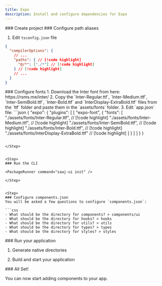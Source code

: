 ```yaml
---
title: Expo
description: Install and configure dependencies for Expo
---
```



<Steps>


<Step>
### Create project

<PackageRunner command="create-expo-app@latest" />

</Step>


<Step>
### Configure path aliases

1. Edit `tsconfig.json` file
```json
{
  "compilerOptions": {
    // ...
    "paths": { // [!code highlight]
      "@/*": ["./*"] // [!code highlight]
    } // [!code highlight]
    // ...
  }
}
```

</Step>


<Step>
### Configure fonts
1. Download the Inter font from here: https://rsms.me/inter/
2. Copy the `Inter-Regular.ttf`, `Inter-Medium.ttf`, `Inter-SemiBold.ttf`, `Inter-Bold.ttf` and `InterDisplay-ExtraBold.ttf` files from the `ttf` folder and paste them in the `assets/fonts` folder.
3. Edit `app.json` file:
```json
{
  "expo": {
    "plugins": [
      [
        "expo-font",
        {
          "fonts": [
            "./assets/fonts/Inter-Regular.ttf", // [!code highlight]
            "./assets/fonts/Inter-Medium.ttf",  // [!code highlight]
            "./assets/fonts/Inter-SemiBold.ttf",    // [!code highlight]
            "./assets/fonts/Inter-Bold.ttf",    // [!code highlight]
            "./assets/fonts/InterDisplay-ExtraBold.ttf" // [!code highlight]
          ]
        }
      ]
    ]
  }
}

```

</Step>


<Step>
### Run the CLI

<PackageRunner command="saaj-ui init" />

</Step>


<Step>
### Configure components.json
You will be asked a few questions to configure `components.json`:

```css
- What should be the directory for components? > components/ui
- What should be the directory for hooks? > hooks
- What should be the directory for utils? > utils
- What should be the directory for types? > types
- What should be the directory for styles? > styles
```
</Step>


<Step>
### Run your application

1. Generate native directories

<PackageRunner command="expo prebuild --clean" />


2. Build and start your application

<PackageRunner command="expo run:ios" />

</Step>


<Step>
### All Set!

You can now start adding components to your app.
</Step>


</Steps>
